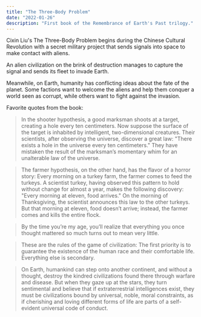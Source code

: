 ```yaml
---
title: "The Three-Body Problem"
date: "2022-01-26"
description: "First book of the Remembrance of Earth's Past trilogy."
---
```


Cixin Liu's The Three-Body Problem begins during the Chinese Cultural Revolution with a secret military project that sends signals into space to make contact with aliens.

An alien civilization on the brink of destruction manages to capture the signal and sends its fleet to invade Earth.

Meanwhile, on Earth, humanity has conflicting ideas about the fate of the planet.
Some factions want to welcome the aliens and help them conquer a world seen as corrupt, while others want to fight against the invasion.

Favorite quotes from the book:

> In the shooter hypothesis, a good marksman shoots at a target, creating a hole every ten centimeters. Now suppose the surface of the target is inhabited by intelligent, two-dimensional creatures. Their scientists, after observing the universe, discover a great law: "There exists a hole in the universe every ten centimeters." They have mistaken the result of the marksman’s momentary whim for an unalterable law of the universe.

> The farmer hypothesis, on the other hand, has the flavor of a horror story: Every morning on a turkey farm, the farmer comes to feed the turkeys. A scientist turkey, having observed this pattern to hold without change for almost a year, makes the following discovery: "Every morning at eleven, food arrives." On the morning of Thanksgiving, the scientist announces this law to the other turkeys. But that morning at eleven, food doesn’t arrive; instead, the farmer comes and kills the entire flock.

> By the time you’re my age, you’ll realize that everything you once thought mattered so much turns out to mean very little.

> These are the rules of the game of civilization: The first priority is to guarantee the existence of the human race and their comfortable life. Everything else is secondary.

> On Earth, humankind can step onto another continent, and without a thought, destroy the kindred civilizations found there through warfare and disease. But when they gaze up at the stars, they turn sentimental and believe that if extraterrestrial intelligences exist, they must be civilizations bound by universal, noble, moral constraints, as if cherishing and loving different forms of life are parts of a self-evident universal code of conduct.
